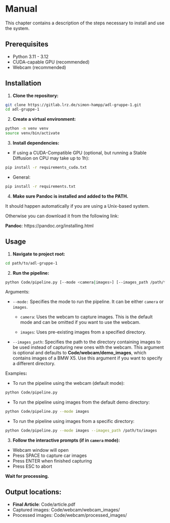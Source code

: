 # Manual

This chapter contains a description of the steps necessary to install and use the system.

## Prerequisites

-   Python 3.11 - 3.12
-   CUDA-capable GPU (recommended)
-   Webcam (recommended)

## Installation

1.  **Clone the repository:**

``` bash
git clone https://gitlab.lrz.de/simon-hampp/adl-gruppe-1.git
cd adl-gruppe-1
```

2.  **Create a virtual environment:**

``` bash
python -m venv venv
source venv/bin/activate
```

3.  **Install dependencies:**

-   If using a CUDA-Compatible GPU (optional, but running a Stable Diffusion on CPU may take up to 1h):

``` bash
pip install -r requirements_cuda.txt
```

-   General:

``` bash
pip install -r requirements.txt
```

4.  **Make sure  Pandoc is installed and added to the PATH.**

It should happen automatically if you are using a Unix-based system.

Otherwise you can download it from the following link:

**Pandoc**: https://pandoc.org/installing.html


## Usage

1.  **Navigate to project root:**

``` bash
cd path/to/adl-gruppe-1
```

2.  **Run the pipeline:**

``` bash
python Code/pipeline.py [--mode <camera|images>] [--images_path /path/to/images]
```

Arguments:

-   `--mode:` Specifies the mode to run the pipeline. It can be either `camera` or `images`.

    -   `camera`: Uses the webcam to capture images. This is the default mode and can be omitted if you want to use the webcam.

    -   `images`: Uses pre-existing images from a specified directory.

-   `--images_path`: Specifies the path to the directory containing images to be used instead of capturing new ones with the webcam. This argument is optional and defaults to **Code/webcam/demo_images**, which contains images of a BMW X5. Use this argument if you want to specify a different directory.

Examples**:**

-   To run the pipeline using the webcam (default mode):

``` bash
python Code/pipeline.py
```

-   To run the pipeline using images from the default demo directory:

``` bash
python Code/pipeline.py --mode images
```

-   To run the pipeline using images from a specific directory:

``` bash
python Code/pipeline.py --mode images --images_path /path/to/images
```

3.  **Follow the interactive prompts (if in `camera` mode):**

-   Webcam window will open
-   Press SPACE to capture car images
-   Press ENTER when finished capturing
-   Press ESC to abort

**Wait for processing.**

## Output locations:

-   **Final Article**: Code/article.pdf
-   Captured images: Code/webcam/webcam_images/
-   Processed images: Code/webcam/processed_images/